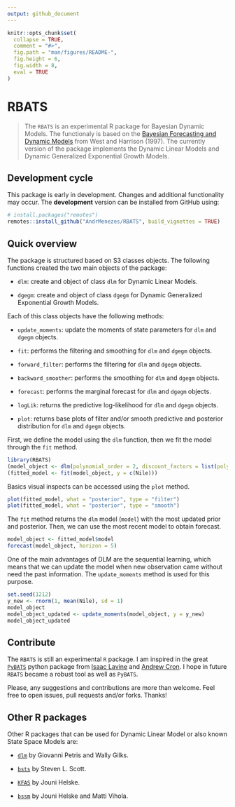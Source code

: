 ```yaml
---
output: github_document
---
```


<!-- README.md is generated from README.Rmd. Please edit that file -->

```r
knitr::opts_chunk$set(
  collapse = TRUE,
  comment = "#>",
  fig.path = "man/figures/README-",
  fig.height = 6,
  fig.width = 8,
  eval = TRUE
)
```

# RBATS

> The `RBATS` is an experimental R package for Bayesian Dynamic Models. The functionaly is based on the
[Bayesian Forecasting and Dynamic Models](http://www2.stat.duke.edu/~mw/West&HarrisonBook/)
from West and Harrison (1997). The currently version of the package implements the Dynamic Linear Models and Dynamic Generalized Exponential Growth Models.


## Development cycle

This package is early in development. Changes and additional functionality may occur.
The **development** version can be installed from GitHub using:
```r
# install.packages("remotes")
remotes::install_github("AndrMenezes/RBATS", build_vignettes = TRUE)
```

## Quick overview

The package is structured based on S3 classes objects. 
The following functions created the two main objects of the package:

- `dlm`: create and object of class `dlm` for Dynamic Linear Models. 

- `dgegm`: create and object of class `dgegm` for Dynamic Generalized Exponential Growth Models.

Each of this class objects have the following methods:

- `update_moments`: update the moments of state parameters for `dlm` and `dgegm` objects.

- `fit`: performs the filtering and smoothing for `dlm` and `dgegm` objects.

- `forward_filter`: performs the filtering for `dlm` and `dgegm` objects.

- `backward_smoother`: performs the smoothing for `dlm` and `dgegm` objects.

- `forecast`: performs the marginal forecast for `dlm` and `dgegm` objects.

- `logLik`: returns the predictive log-likelihood for `dlm` and `dgegm` objects.

- `plot`: returns base plots of filter and/or smooth predictive and posterior distribution for `dlm` and `dgegm` objects.  


First, we define the model using the `dlm` function, then we fit the model through the
`fit` method.

```r
library(RBATS)
(model_object <- dlm(polynomial_order = 2, discount_factors = list(polynomial = 0.95)))
(fitted_model <- fit(model_object, y = c(Nile)))
```

Basics visual inspects can be accessed using the `plot` method.
```r
plot(fitted_model, what = "posterior", type = "filter")
plot(fitted_model, what = "posterior", type = "smooth")
```

The `fit` method returns the `dlm` model (`model`) with the most updated prior and
posterior. Then, we can use the most recent model to obtain forecast.
```r
model_object <- fitted_model$model
forecast(model_object, horizon = 5)
```

One of the main advantages of DLM are the sequential learning, which means that we can
update the model when new observation came without need the past information.
The `update_moments` method is used for this purpose. 

```r
set.seed(1212)
y_new <- rnorm(1, mean(Nile), sd = 1)
model_object
model_object_updated <- update_moments(model_object, y = y_new)
model_object_updated
```



## Contribute

The `RBATS` is still an experimental `R` package. I am inspired in the great
[`PyBATS`](https://lavinei.github.io/pybats/) python package from  [Isaac Lavine](https://www.linkedin.com/in/isaac-lavine-70495929/) and
[Andrew Cron](https://www.linkedin.com/in/andrewjcron/).
I hope in future `RBATS` became a robust tool as well as `PyBATS`. 

Please, any suggestions and contributions are more than welcome.
Feel free to open issues, pull requests and/or forks. Thanks!

## Other R packages

Other R packages that can be used for Dynamic Linear Model or also known
State Space Models are:

- [`dlm`](https://cran.r-project.org/web/packages/dlm/index.html) by Giovanni Petris and Wally Gilks.

- [`bsts`](https://cran.r-project.org/web/packages/bsts/index.html) by Steven L. Scott.

- [`KFAS`](https://cran.r-project.org/web/packages/KFAS/index.html) by Jouni Helske.

- [`bssm`](https://cran.r-project.org/web/packages/bssm/index.html) by Jouni Helske and Matti Vihola.




